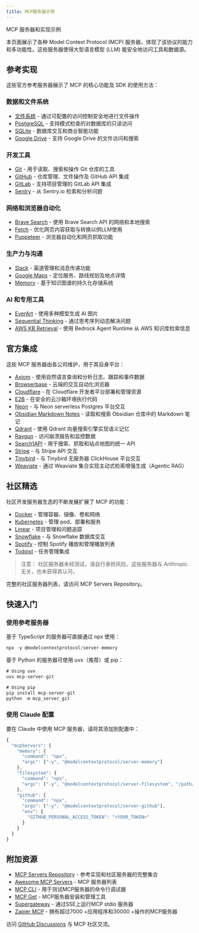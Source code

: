 ```yaml
---
title: MCP服务器示例
---
```

MCP 服务器和实现示例

本页面展示了各种 Model Context Protocol (MCP) 服务器，体现了该协议的能力和多功能性。这些服务器使得大型语言模型 (LLM) 能安全地访问工具和数据源。
## 参考实现 ##
这些官方参考服务器展示了 MCP 的核心功能及 SDK 的使用方法：
### 数据和文件系统 ###
- [文件系统](https://github.com/modelcontextprotocol/servers/tree/main/src/filesystem) - 通过可配置的访问控制安全地进行文件操作
- [PostgreSQL](https://github.com/modelcontextprotocol/servers/tree/main/src/postgres) - 支持模式检查的对数据库的只读访问
- [SQLite](https://github.com/modelcontextprotocol/servers/tree/main/src/sqlite) - 数据库交互和商业智能功能
- [Google Drive](https://github.com/modelcontextprotocol/servers/tree/main/src/gdrive) - 支持 Google Drive 的文件访问和搜索
### 开发工具 ###
- [Git](https://github.com/modelcontextprotocol/servers/tree/main/src/git) - 用于读取、搜索和操作 Git 仓库的工具
- [GitHub](https://github.com/modelcontextprotocol/servers/tree/main/src/github) - 仓库管理、文件操作及 GitHub API 集成
- [GitLab](https://github.com/modelcontextprotocol/servers/tree/main/src/gitlab) - 支持项目管理的 GitLab API 集成
- [Sentry](https://github.com/modelcontextprotocol/servers/tree/main/src/sentry) - 从 Sentry.io 检索和分析问题
### 网络和浏览器自动化  ###
- [Brave Search](https://github.com/modelcontextprotocol/servers/tree/main/src/brave-search) - 使用 Brave Search API 的网络和本地搜索
- [Fetch](https://github.com/modelcontextprotocol/servers/tree/main/src/fetch) - 优化网页内容获取与转换以供LLM使用
- [Puppeteer](https://github.com/modelcontextprotocol/servers/tree/main/src/puppeteer) - 浏览器自动化和网页抓取功能
### 生产力与沟通  ###
- [Slack](https://github.com/modelcontextprotocol/servers/tree/main/src/slack) - 渠道管理和消息传递功能
- [Google Maps](https://github.com/modelcontextprotocol/servers/tree/main/src/google-maps) - 定位服务、路线规划及地点详情
- [Memory](https://github.com/modelcontextprotocol/servers/tree/main/src/memory) - 基于知识图谱的持久化存储系统
### AI 和专用工具 ###
- [EverArt](https://github.com/modelcontextprotocol/servers/tree/main/src/everart) - 使用多种模型生成 AI 图片
- [Sequential Thinking](https://github.com/modelcontextprotocol/servers/tree/main/src/sequentialthinking) - 通过思考序列动态解决问题
- [AWS KB Retrieval](https://github.com/modelcontextprotocol/servers/tree/main/src/aws-kb-retrieval-server) - 使用 Bedrock Agent Runtime 从 AWS 知识库检索信息
## 官方集成 ##
这些 MCP 服务器由各公司维护，用于其自身平台：
- [Axiom](https://github.com/axiomhq/mcp-server-axiom) - 使用自然语言查询和分析日志、跟踪和事件数据
- [Browserbase](https://github.com/browserbase/mcp-server-browserbase) - 云端的交互自动化浏览器
- [Cloudflare](https://github.com/cloudflare/mcp-server-cloudflare) - 在 Cloudflare 开发者平台部署和管理资源
- [E2B](https://github.com/e2b-dev/mcp-server) - 在安全的云沙箱环境执行代码
- [Neon](https://github.com/neondatabase/mcp-server-neon) - 与 Neon serverless Postgres 平台交互
- [Obsidian Markdown Notes](https://github.com/calclavia/mcp-obsidian) - 读取和搜索 Obsidian 仓库中的 Markdown 笔记
- [Qdrant](https://github.com/qdrant/mcp-server-qdrant/) - 使用 Qdrant 向量搜索引擎实现语义记忆
- [Raygun](https://github.com/MindscapeHQ/mcp-server-raygun) - 访问崩溃报告和监控数据
- [Search1API](https://github.com/fatwang2/search1api-mcp) - 用于搜索、抓取和站点地图的统一 API
- [Stripe](https://github.com/stripe/agent-toolkit) - 与 Stripe API 交互
- [Tinybird](https://github.com/tinybirdco/mcp-tinybird) - 与 Tinybird 无服务器 ClickHouse 平台交互
- [Weaviate](https://github.com/weaviate/mcp-server-weaviate) - 通过 Weaviate 集合实现主动式检索增强生成（Agentic RAG）
## 社区精选 ##
社区开发服务器生态的不断发展扩展了 MCP 的功能：
- [Docker](https://github.com/ckreiling/mcp-server-docker) - 管理容器、镜像、卷和网络
- [Kubernetes](https://github.com/Flux159/mcp-server-kubernetes) - 管理 pod、部署和服务
- [Linear](https://github.com/jerhadf/linear-mcp-server) - 项目管理和问题追踪
- [Snowflake](https://github.com/datawiz168/mcp-snowflake-service) - 与 Snowflake 数据库交互
- [Spotify](https://github.com/varunneal/spotify-mcp) - 控制 Spotify 播放和管理播放列表
- [Todoist](https://github.com/abhiz123/todoist-mcp-server) - 任务管理集成
> 注意： 社区服务器未经测试，请自行承担风险。这些服务器与 Anthropic 无关，也未获得其认可。

完整的社区服务器列表，请访问 MCP Servers Repository。
## 快速入门 ##
### 使用参考服务器 ###
基于 TypeScript 的服务器可直接通过 npx 使用：
```js
npx -y @modelcontextprotocol/server-memory
```
基于 Python 的服务器可使用 uvx（推荐）或 pip：
```js
# Using uvx
uvx mcp-server-git

# Using pip
pip install mcp-server-git
python -m mcp_server_git
```
### 使用 Claude 配置 ###
要在 Claude 中使用 MCP 服务器，请将其添加到配置中：
```js
{
  "mcpServers": {
    "memory": {
      "command": "npx",
      "args": ["-y", "@modelcontextprotocol/server-memory"]
    },
    "filesystem": {
      "command": "npx",
      "args": ["-y", "@modelcontextprotocol/server-filesystem", "/path/to/allowed/files"]
    },
    "github": {
      "command": "npx",
      "args": ["-y", "@modelcontextprotocol/server-github"],
      "env": {
        "GITHUB_PERSONAL_ACCESS_TOKEN": "<YOUR_TOKEN>"
      }
    }
  }
}
```
## 附加资源 ##
- [MCP Servers Repository](https://github.com/modelcontextprotocol/servers) - 参考实现和社区服务器的完整集合
- [Awesome MCP Servers](https://github.com/punkpeye/awesome-mcp-servers) - MCP 服务器列表
- [MCP CLI](https://github.com/wong2/mcp-cli) - 用于测试MCP服务器的命令行调试器
- [MCP Get](https://mcp-get.com/) - MCP服务器安装和管理工具
- [Supergateway](https://github.com/supercorp-ai/supergateway) - 通过SSE上运行MCP stdio 服务器
- [Zapier MCP](https://zapier.com/mcp) - 拥有超过7000 +应用程序和30000 +操作的MCP服务器

访问 [GitHub Discussions](https://github.com/orgs/modelcontextprotocol/discussions) 与 MCP 社区交流。
